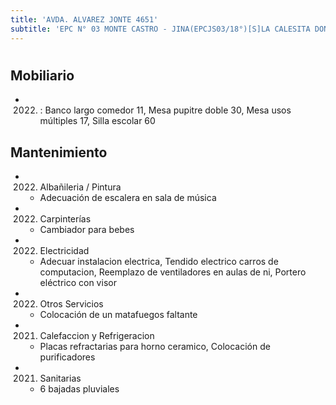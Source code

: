 ```yaml
---
title: 'AVDA. ALVAREZ JONTE 4651'
subtitle: 'EPC N° 03 MONTE CASTRO - JINA(EPCJS03/18°)[S]LA CALESITA DON JOSE - EPA N° 03 MONTE CASTRO'
---
```


#


## Mobiliario

*  (2022) : Banco largo comedor 11, Mesa pupitre doble 30, Mesa usos múltiples 17, Silla escolar 60 





## Mantenimiento

*  (2022) Albañileria / Pintura 
    + Adecuación de escalera en sala de música

*  (2022) Carpinterías 
    + Cambiador para bebes

*  (2022) Electricidad 
    + Adecuar instalacion electrica, Tendido electrico carros de computacion, Reemplazo de ventiladores en aulas de ni, Portero eléctrico con visor

*  (2022) Otros Servicios 
    + Colocación  de un matafuegos faltante

*  (2021) Calefaccion y Refrigeracion 
    + Placas refractarias para horno ceramico, Colocación de purificadores

*  (2021) Sanitarias 
    + 6 bajadas pluviales



